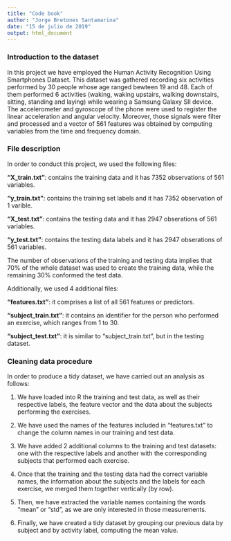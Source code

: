 ```yaml
---
title: "Code book"
author: "Jorge Bretones Santamarina"
date: "15 de julio de 2019"
output: html_document
---
```


### Introduction to the dataset

In this project we have employed the Human Activity Recognition Using Smartphones Dataset. This dataset was gathered recording six activities performed by 30 people whose age ranged bewteen 19 and 48. Each of them performed 6 activities (waking, waking upstairs, walking downstairs, sitting, standing and laying) while wearing a Samsung Galaxy SII device. The accelerometer and gyroscope of the phone were used to register the linear acceleration and angular velocity. Moreover, those signals were filter and processed and a vector of 561 features was obtained by computing variables from the time and frequency domain.

### File description

In order to conduct this project, we used the following files:

**"X_train.txt"**: contains the training data and it has 7352 observations of 561 variables.

**"y_train.txt"**: contains the training set labels and it has 7352 observation of 1 varible.

**"X_test.txt"**: contains the testing data and it has 2947 obserations of 561 variables.

**"y_test.txt"**: contains the testing data labels and it has 2947 obserations of 561 variables.

The number of observations of the training and testing data implies that 70% of the whole dataset was used to create the training data, while the remaining 30% conformed the test data.

Additionally, we used 4 additional files:

**"features.txt"**: it comprises a list of all 561 features or predictors.

**"subject_train.txt"**: it contains an identifier for the person who performed an exercise, which ranges from 1 to 30.

**"subject_test.txt"**: it is similar to "subject_train.txt", but in the testing dataset.

### Cleaning data procedure

In order to produce a tidy dataset, we have carried out an analysis as follows:

1. We have loaded into R the training and test data, as well as their respective labels, the feature vector and the data about the subjects performing the exercises.

2. We have used the names of the features included in "features.txt" to change the column names in our training and test data.

3. We have added 2 additional columns to the training and test datasets: one with the respective labels and another with the corresponding subjects that performed each exercise.

4. Once that the training and the testing data had the correct variable names, the information about the subjects and the labels for each exercise, we merged them together vertically (by row).

5. Then, we have extracted the variable names containing the words "mean" or "std", as we are only interested in those measurements.

6. Finally, we have created a tidy dataset by grouping our previous data by subject and by activity label, computing the mean value.





